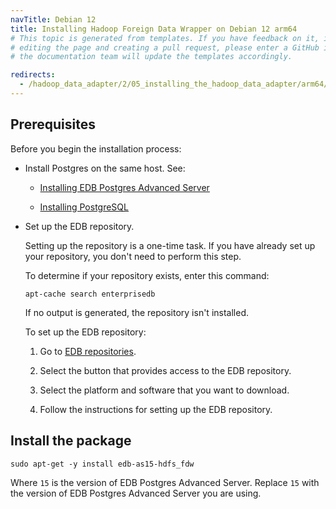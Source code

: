 ```yaml
---
navTitle: Debian 12
title: Installing Hadoop Foreign Data Wrapper on Debian 12 arm64
# This topic is generated from templates. If you have feedback on it, instead of
# editing the page and creating a pull request, please enter a GitHub issue and
# the documentation team will update the templates accordingly.

redirects:
  - /hadoop_data_adapter/2/05_installing_the_hadoop_data_adapter/arm64/hadoop_deb12_arm
---
```


## Prerequisites

Before you begin the installation process:

- Install Postgres on the same host. See:

  - [Installing EDB Postgres Advanced Server](/epas/latest/installing/)

  - [Installing PostgreSQL](https://www.postgresql.org/download/)

- Set up the EDB repository.

  Setting up the repository is a one-time task. If you have already set up your repository, you don't need to perform this step.

  To determine if your repository exists, enter this command:

  `apt-cache search enterprisedb`

  If no output is generated, the repository isn't installed.

  To set up the EDB repository:

  1. Go to [EDB repositories](https://www.enterprisedb.com/repos-downloads).

  1. Select the button that provides access to the EDB repository.
  1. Select the platform and software that you want to download.

  1. Follow the instructions for setting up the EDB repository.

## Install the package

```shell
sudo apt-get -y install edb-as15-hdfs_fdw
```

Where `15` is the version of EDB Postgres Advanced Server. Replace `15` with the version of EDB Postgres Advanced Server you are using.
